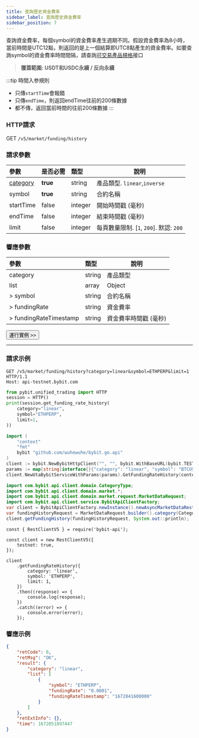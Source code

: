 ---
title: 查詢歷史資金費率
sidebar_label: 查詢歷史資金費率
sidebar_position: 7
---

查詢資金費率，每個symbol的資金費率產生週期不同。假設資金費率為8小時，當前時間是UTC12點，則返回的是上一個結算即UTC8點產生的資金費率。如要查詢symbol的資金費率時間間隔，請查詢[可交易產品規格](instrument#)接口
> **覆蓋範圍: USDT和USDC永續 / 反向永續**

:::tip 時間入参規則
- 只傳`startTime`會報錯
- 只傳`endTime`，則返回endTime往前的200條數據
- 都不傳，返回當前時間的往前200條數據
:::

### HTTP請求
GET `/v5/market/funding/history`

### 請求參數
| 參數 | 是否必需 | 類型 | 說明|
|:----- |:-------|:-----|------ |
|[category](../enum#category) |**true** |string |產品類型. `linear`,`inverse`|
|symbol |**true**|string |合約名稱|
|startTime |false |integer |開始時間戳 (毫秒)|
|endTime |false |integer |結束時間戳 (毫秒)|
|limit |false |integer |每頁數量限制. [`1`, `200`]. 默認: `200`|

### 響應參數
| 參數 | 類型 | 說明|
|:----- |:-----|----- |
|category |string |產品類型|
|list |array |Object |
|> symbol |string |合約名稱 |
|> fundingRate |string |資金費率 |
|> fundingRateTimestamp |string |資金費率時間戳 (毫秒) |

<a href="/api-explorer/v5/market/history-fund-rate"><Button>運行實例 >></Button></a>

---

### 請求示例

<Tabs groupId="programming-languages">
<TabItem value="http" label="HTTP">

```http
GET /v5/market/funding/history?category=linear&symbol=ETHPERP&limit=1 HTTP/1.1
Host: api-testnet.bybit.com
```

</TabItem>
<TabItem value="python" label="Python">

```python
from pybit.unified_trading import HTTP
session = HTTP()
print(session.get_funding_rate_history(
    category="linear",
    symbol="ETHPERP",
    limit=1,
))
```

</TabItem>
<TabItem value="GO" label="GO">

```go
import (
	"context"
	"fmt"
	bybit "github.com/wuhewuhe/bybit.go.api"
)
client := bybit.NewBybitHttpClient("", "", bybit.WithBaseURL(bybit.TESTNET))
params := map[string]interface{}{"category": "linear", "symbol": "BTCUSDT"}
client.NewUtaBybitServiceWithParams(params).GetFundingRateHistory(context.Background())
```

</TabItem>
<TabItem value="java" label="Java">

```java
import com.bybit.api.client.domain.CategoryType;
import com.bybit.api.client.domain.market.*;
import com.bybit.api.client.domain.market.request.MarketDataRequest;
import com.bybit.api.client.service.BybitApiClientFactory;
var client = BybitApiClientFactory.newInstance().newAsyncMarketDataRestClient();
var fundingHistoryRequest = MarketDataRequest.builder().category(CategoryType.LINEAR).symbol("BTCUSD).startTime(1632046800000L).endTime(1632133200000L).limit(150).build();
client.getFundingHistory(fundingHistoryRequest, System.out::println);
```

</TabItem>
<TabItem value="Node" label="Node.js">

```n4js
const { RestClientV5 } = require('bybit-api');

const client = new RestClientV5({
    testnet: true,
});

client
    .getFundingRateHistory({
        category: 'linear',
        symbol: 'ETHPERP',
        limit: 1,
    })
    .then((response) => {
        console.log(response);
    })
    .catch((error) => {
        console.error(error);
    });
```

</TabItem>
</Tabs>

### 響應示例

```json
{
    "retCode": 0,
    "retMsg": "OK",
    "result": {
        "category": "linear",
        "list": [
            {
                "symbol": "ETHPERP",
                "fundingRate": "0.0001",
                "fundingRateTimestamp": "1672041600000"
            }
        ]
    },
    "retExtInfo": {},
    "time": 1672051897447
}
```
